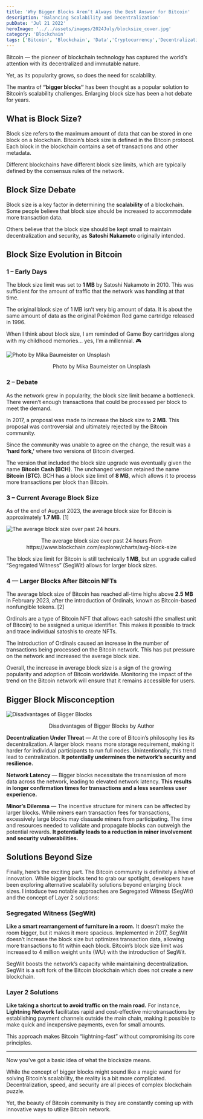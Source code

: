 ```yaml
---
title: 'Why Bigger Blocks Aren’t Always the Best Answer for Bitcoin'
description: 'Balancing Scalability and Decentralization'
pubDate: 'Jul 21 2022'
heroImage: '../../assets/images/2024July/blocksize_cover.jpg'
category: 'Blockchain'
tags: ['Bitcoin', 'Blockchain', 'Data','Cryptocurrency','Decentralization']
---
```


Bitcoin ― the pioneer of blockchain technology has captured the world’s attention with its decentralized and immutable nature.

Yet, as its popularity grows, so does the need for scalability.

The mantra of **“bigger blocks”** has been thought as a popular solution to Bitcoin’s scalability challenges. Enlarging block size has been a hot debate for years.

## What is Block Size?

Block size refers to the maximum amount of data that can be stored in one block on a blockchain. Bitcoin’s block size is defined in the Bitcoin protocol. Each block in the blockchain contains a set of transactions and other metadata.

Different blockchains have different block size limits, which are typically defined by the consensus rules of the network.

## Block Size Debate

Block size is a key factor in determining the **scalability** of a blockchain. Some people believe that block size should be increased to accommodate more transaction data.

Others believe that the block size should be kept small to maintain decentralization and security, as **Satoshi Nakamoto** originally intended.

## Block Size Evolution in Bitcoin
### 1 – Early Days

The block size limit was set to **1 MB** by Satoshi Nakamoto in 2010. This was sufficient for the amount of traffic that the network was handling at that time.

The original block size of 1 MB isn’t very big amount of data. It is about the same amount of data as the original Pokémon Red game cartridge released in 1996.

When I think about block size, I am reminded of Game Boy cartridges along with my childhood memories… yes, I’m a millennial. 🎮

![Photo by Mika Baumeister on Unsplash](../../assets/images/2024July/pokemon.jpg)
<p align="center">Photo by Mika Baumeister on Unsplash</p>


### 2 – Debate
As the network grew in popularity, the block size limit became a bottleneck. There weren’t enough transactions that could be processed per block to meet the demand.

In 2017, a proposal was made to increase the block size to **2 MB**. This proposal was controversial and ultimately rejected by the Bitcoin community.

Since the community was unable to agree on the change, the result was a **‘hard fork,’** where two versions of Bitcoin diverged.

The version that included the block size upgrade was eventually given the name **Bitcoin Cash (BCH)**. The unchanged version retained the name **Bitcoin (BTC)**. BCH has a block size limit of **8 MB**, which allows it to process more transactions per block than Bitcoin.

### 3 – Current Average Block Size
As of the end of August 2023, the average block size for Bitcoin is approximately **1.7 MB**. [1]

![The average block size over past 24 hours.](../../assets/images/2024July/blocksize.jpg)
<p align="center">The average block size over past 24 hours From https://www.blockchain.com/explorer/charts/avg-block-size</p>

The block size limit for Bitcoin is still technically **1 MB**, but an upgrade called “Segregated Witness” (SegWit) allows for larger block sizes.

### 4 — Larger Blocks After Bitcoin NFTs
The average block size of Bitcoin has reached all-time highs above **2.5 MB** in February 2023, after the introduction of Ordinals, known as Bitcoin-based nonfungible tokens. [2]

Ordinals are a type of Bitcoin NFT that allows each satoshi (the smallest unit of Bitcoin) to be assigned a unique identifier. This makes it possible to track and trace individual satoshis to create NFTs.

The introduction of Ordinals caused an increase in the number of transactions being processed on the Bitcoin network. This has put pressure on the network and increased the average block size.

Overall, the increase in average block size is a sign of the growing popularity and adoption of Bitcoin worldwide. Monitoring the impact of the trend on the Bitcoin network will ensure that it remains accessible for users.

## Bigger Block Misconception
![Disadvantages of Bigger Blocks](../../assets/images/2024July/misconception.jpg)
<p align="center">Disadvantages of Bigger Blocks by Author</p>

**Decentralization Under Threat** — At the core of Bitcoin’s philosophy lies its decentralization. A larger block means more storage requirement, making it harder for individual participants to run full nodes. Unintentionally, this trend lead to centralization. **It potentially undermines the network’s security and resilience.**

**Network Latency** — Bigger blocks necessitate the transmission of more data across the network, leading to elevated network latency. **This results in longer confirmation times for transactions and a less seamless user experience.**

**Minor’s Dilemma** — The incentive structure for miners can be affected by larger blocks. While miners earn transaction fees for transactions, excessively large blocks may dissuade miners from participating. The time and resources needed to validate and propagate blocks can outweigh the potential rewards. **It potentially leads to a reduction in miner involvement and security vulnerabilities.**

## Solutions Beyond Size
Finally, here’s the exciting part. The Bitcoin community is definitely a hive of innovation. While bigger blocks tend to grab our spotlight, developers have been exploring alternative scalability solutions beyond enlarging block sizes. I intoduce two notable approaches are Segregated Witness (SegWit) and the concept of Layer 2 solutions:

### Segregated Witness (SegWit)
**Like a smart rearrangement of furniture in a room.** It doesn’t make the room bigger, but it makes it more spacious. Implemented in 2017, SegWit doesn’t increase the block size but optimizes transaction data, allowing more transactions to fit within each block. Bitcoin’s block size limit was increased to 4 million weight units (WU) with the introduction of SegWit. 

SegWit boosts the network’s capacity while maintaining decentralization. SegWit is a soft fork of the Bitcoin blockchain which does not create a new blockchain.

### Layer 2 Solutions
**Like taking a shortcut to avoid traffic on the main road.** For instance, **Lightning Network** facilitates rapid and cost-effective microtransactions by establishing payment channels outside the main chain, making it possible to make quick and inexpensive payments, even for small amounts. 

This approach makes Bitcoin “lightning-fast” without compromising its core principles.

---
Now you’ve got a basic idea of what the blocksize means.

While the concept of bigger blocks might sound like a magic wand for solving Bitcoin’s scalability, the reality is a bit more complicated. Decentralization, speed, and security are all pieces of complex blockchain puzzle.

Yet, the beauty of Bitcoin community is they are constantly coming up with innovative ways to utilize Bitcoin network.
